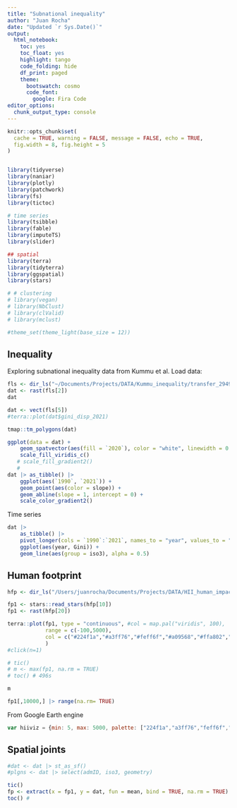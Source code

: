 ```yaml
---
title: "Subnational inequality"
author: "Juan Rocha"
date: "Updated `r Sys.Date()`"
output:
  html_notebook:
    toc: yes
    toc_float: yes
    highlight: tango
    code_folding: hide
    df_print: paged
    theme: 
      bootswatch: cosmo
      code_font:
        google: Fira Code
editor_options: 
  chunk_output_type: console
---
```



```r
knitr::opts_chunk$set(
  cache = TRUE, warning = FALSE, message = FALSE, echo = TRUE,
  fig.width = 8, fig.height = 5
)


library(tidyverse)
library(naniar)
library(plotly)
library(patchwork)
library(fs)
library(tictoc)

# time series
library(tsibble)
library(fable)
library(imputeTS)
library(slider)

## spatial
library(terra)
library(tidyterra)
library(ggspatial)
library(stars)

# # clustering
# library(vegan)
# library(NbClust)
# library(clValid)
# library(mclust)

#theme_set(theme_light(base_size = 12))
```

## Inequality

Exploring subnational inequality data from Kummu et al. Load data:

```r

fls <- dir_ls("~/Documents/Projects/DATA/Kummu_inequality/transfer_294976_files_744c217c/")
dat <- rast(fls[2])
dat

dat <- vect(fls[5])
#terra::plot(dat$gini_disp_2021)

tmap::tm_polygons(dat)

ggplot(data = dat) +
    geom_spatvector(aes(fill = `2020`), color = "white", linewidth = 0.1) +
    scale_fill_viridis_c()
   # scale_fill_gradient2() 
   # 
dat |> as_tibble() |> 
    ggplot(aes(`1990`, `2021`)) +
    geom_point(aes(color = slope)) +
    geom_abline(slope = 1, intercept = 0) +
    scale_color_gradient2()
```

Time series

```r
dat |> 
    as_tibble() |> 
    pivot_longer(cols = `1990`:`2021`, names_to = "year", values_to = "Gini") |> 
    ggplot(aes(year, Gini)) +
    geom_line(aes(group = iso3), alpha = 0.5)
```

## Human footprint

```r
hfp <- dir_ls("/Users/juanrocha/Documents/Projects/DATA/HII_human_impact_index/first-gen/")

fp1 <- stars::read_stars(hfp[10])
fp1 <- rast(hfp[20])

terra::plot(fp1, type = "continuous", #col = map.pal("viridis", 100),
            range = c(-100,5000),
            col = c("#224f1a","#a3ff76","#feff6f","#a09568","#ffa802","#f7797c","#fb0102","#d87136","#a90086","#7a1ca5","#421137","#000000")
            )
#click(n=1)

# tic()
# m <- max(fp1, na.rm = TRUE)
# toc() # 496s

m

fp1[,10000,] |> range(na.rm= TRUE)
```

From Google Earth engine 
```javascript
var hiiviz = {min: 5, max: 5000, palette: ["224f1a","a3ff76","feff6f","a09568","ffa802","f7797c","fb0102","d87136","a90086","7a1ca5","421137","000000"]
```

## Spatial joints

```r
#dat <- dat |> st_as_sf()
#plgns <- dat |> select(admID, iso3, geometry)

tic()
fp <- extract(x = fp1, y = dat, fun = mean, bind = TRUE, na.rm = TRUE)
toc() #
```


